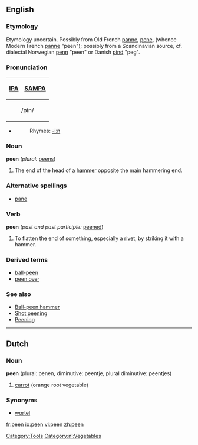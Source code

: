 ==English==
===Etymology===
Etymology uncertain.  Possibly from Old French [[panne]], [[pene]], (whence Modern French [[panne]] "peen"); possibly from a Scandinavian source, cf. dialectal Norwegian [[penn]] "peen" or Danish [[pind]] "peg".

===Pronunciation===
{| border=1 cellpadding=5
! [[w:IPA|IPA]] !! [[w:SAMPA|SAMPA]]
|-
|colspan=2 align=center| /pin/ 
|}
*{{audio|en-us-peen.ogg|Audio (US)}}
*:Rhymes: [[Rhymes:English:-iːn|-iːn]]


===Noun===
'''peen''' (''plural:'' [[peens]])
#The end of the head of a [[hammer]] opposite the main hammering end.

===Alternative spellings===
*[[pane]]

===Verb===
'''peen''' (''past and past participle:'' [[peened]])
#To flatten the end of something, especially a [[rivet]], by striking it with a hammer.

===Derived terms===
*[[ball-peen]]
*[[peen over]]

===See also===
*[[W:Ball-peen hammer|Ball-peen hammer]]
*[[W:Shot peening|Shot peening]]
*[[W:Peening|Peening]]

[[Category:Tools]]

----

==Dutch==
===Noun===
'''peen''' (plural: penen, diminutive: peentje, plural diminutive: peentjes) 

# [[carrot]] (orange root vegetable)

===Synonyms===
*[[wortel]]

[[Category:nl:Vegetables]]

[[fr:peen]]
[[io:peen]]
[[vi:peen]]
[[zh:peen]]